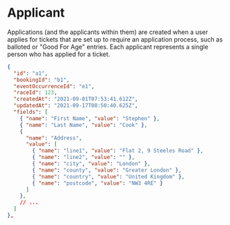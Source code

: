
# Applicant

Applications (and the applicants within them) are created when a user applies for tickets that are set up to require an application process, such as balloted or "Good For Age" entries. Each applicant represents a single person who has applied for a ticket.

```json
{
  "id": "a1",
  "bookingId": "b1",
  "eventOccurrenceId": "e1",
  "raceId": 123,
  "createdAt": "2021-09-01T07:53:41.612Z",
  "updatedAt": "2021-09-17T08:50:40.625Z",
  "fields": [
    { "name": "First Name", "value": "Stephen" },
    { "name": "Last Name", "value": "Cook" },
    {
      "name": "Address",
      "value": [
        { "name": "line1", "value": "Flat 2, 9 Steeles Road" },
        { "name": "line2", "value": "" },
        { "name": "city", "value": "London" },
        { "name": "county", "value": "Greater London" },
        { "name": "country", "value": "United Kingdom" },
        { "name": "postcode", "value": "NW3 4RE" }
      ]
    },
    // ...
  ]
},
```

<Applicant />
